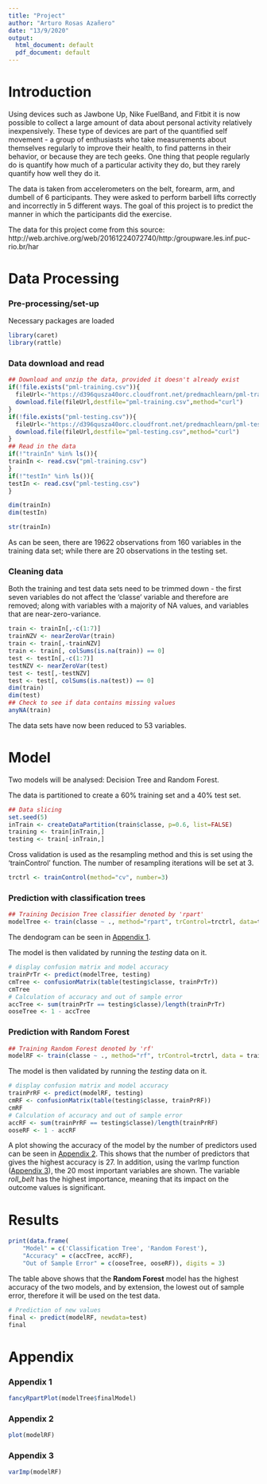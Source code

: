 ---
title: "Project"
author: "Arturo Rosas Azañero"
date: "13/9/2020"
output:
  html_document: default
  pdf_document: default
---
# Introduction

Using devices such as Jawbone Up, Nike FuelBand, and Fitbit it is now possible to collect a large amount of data about personal activity relatively inexpensively. These type of devices are part of the quantified self movement - a group of enthusiasts who take measurements about themselves regularly to improve their health, to find patterns in their behavior, or because they are tech geeks. One thing that people regularly do is quantify how much of a particular activity they do, but they rarely quantify how well they do it. 

The data is taken from accelerometers on the belt, forearm, arm, and dumbell of 6 participants. They were asked to perform barbell lifts correctly and incorrectly in 5 different ways. The goal of this project is to predict the manner in which the participants did the exercise.

The data for this project come from this source: http://web.archive.org/web/20161224072740/http:/groupware.les.inf.puc-rio.br/har

# Data Processing
### Pre-processing/set-up
Necessary packages are loaded
```{r warning=FALSE, message=FALSE}
library(caret)
library(rattle)
```

### Data download and read
```{r echo=TRUE}
## Download and unzip the data, provided it doesn't already exist
if(!file.exists("pml-training.csv")){
  fileUrl<-"https://d396qusza40orc.cloudfront.net/predmachlearn/pml-training.csv"
  download.file(fileUrl,destfile="pml-training.csv",method="curl")
}
if(!file.exists("pml-testing.csv")){
  fileUrl<-"https://d396qusza40orc.cloudfront.net/predmachlearn/pml-testing.csv"
  download.file(fileUrl,destfile="pml-testing.csv",method="curl")
}
## Read in the data
if(!"trainIn" %in% ls()){
trainIn <- read.csv("pml-training.csv")
}
if(!"testIn" %in% ls()){
testIn <- read.csv("pml-testing.csv")
}
```

```{r}
dim(trainIn)
dim(testIn)
```
```{r results='hide'}
str(trainIn)
```
As can be seen, there are 19622 observations from 160 variables in the training data set; while there are 20 observations in the testing set.

### Cleaning data
Both the training and test data sets need to be trimmed down - the first seven variables do not affect the 'classe' variable and therefore are removed; along with variables with a majority of NA values, and variables that are near-zero-variance.
```{r cache=TRUE}
train <- trainIn[,-c(1:7)]
trainNZV <- nearZeroVar(train)
train <- train[,-trainNZV]
train <- train[, colSums(is.na(train)) == 0] 
test <- testIn[,-c(1:7)]
testNZV <- nearZeroVar(test)
test <- test[,-testNZV]
test <- test[, colSums(is.na(test)) == 0] 
dim(train)
dim(test)
## Check to see if data contains missing values
anyNA(train)
```

The data sets have now been reduced to 53 variables. 

# Model
Two models will be analysed: Decision Tree and Random Forest.

The data is partitioned to create a 60% training set and a 40% test set.
```{r}
## Data slicing
set.seed(5)
inTrain <- createDataPartition(train$classe, p=0.6, list=FALSE)
training <- train[inTrain,]
testing <- train[-inTrain,]
```

Cross validation is used as the resampling method and this is set using the 'trainControl' function. The number of resampling iterations will be set at 3.
```{r}
trctrl <- trainControl(method="cv", number=3)
```

### Prediction with classification trees
```{r cache=TRUE}
## Training Decision Tree classifier denoted by 'rpart'
modelTree <- train(classe ~ ., method="rpart", trControl=trctrl, data=training)
```
The dendogram can be seen in [Appendix 1][].

The model is then validated by running the *testing* data on it.

```{r}
# display confusion matrix and model accuracy
trainPrTr <- predict(modelTree, testing)
cmTree <- confusionMatrix(table(testing$classe, trainPrTr))
cmTree
# Calculation of accuracy and out of sample error
accTree <- sum(trainPrTr == testing$classe)/length(trainPrTr)
ooseTree <- 1 - accTree
```


### Prediction with Random Forest
```{r cache=TRUE}
## Training Random Forest denoted by 'rf'
modelRF <- train(classe ~ ., method="rf", trControl=trctrl, data = training)
```

The model is then validated by running the *testing* data on it.
```{r}
# display confusion matrix and model accuracy
trainPrRF <- predict(modelRF, testing)
cmRF <- confusionMatrix(table(testing$classe, trainPrRF))
cmRF
# Calculation of accuracy and out of sample error
accRF <- sum(trainPrRF == testing$classe)/length(trainPrRF)
ooseRF <- 1 - accRF
```
A plot showing the accuracy of the model by the number of predictors used can be seen in [Appendix 2][]. This shows that the number of predictors that gives the highest accuracy is 27. In addition, using the varImp function ([Appendix 3][]), the 20 most important variables are shown. The variable *roll_belt* has the highest importance, meaning that its impact on the outcome values is significant.

# Results
```{r}
print(data.frame(
    "Model" = c('Classification Tree', 'Random Forest'),
    "Accuracy" = c(accTree, accRF),
    "Out of Sample Error" = c(ooseTree, ooseRF)), digits = 3)
```
The table above shows that the **Random Forest** model has the highest accuracy of the two models, and by extension, the lowest out of sample error, therefore it will be used on the test data.
```{r}
# Prediction of new values
final <- predict(modelRF, newdata=test)
final
```

\newpage

# Appendix
### Appendix 1
```{r fig.cap="Figure 1: Decision Tree"}
fancyRpartPlot(modelTree$finalModel)
```

### Appendix 2
```{r fig.cap="Figure 2: Accuracy of Random Forest Model versus Randomly selected Predictors"}
plot(modelRF)
```

### Appendix 3
```{r cache=TRUE}
varImp(modelRF)
```






